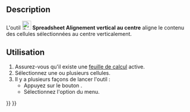 <languages/>

{{Docnav/fr
|[[Spreadsheet_AlignTop/fr|Alignement en haut]]
|[[Spreadsheet_AlignBottom/fr|Alignement en bas]]
|[[Spreadsheet_Workbench/fr|Atelier Spreadsheet]]
|IconL=Spreadsheet_AlignTop.svg
|IconR=Spreadsheet_AlignBottom.svg
|IconC=Workbench_Spreadsheet.svg
}}

{{GuiCommand/fr
|Name=Spreadsheet AlignVCenter
|Name/fr=Spreadsheet Alignement vertical au centre
|MenuLocation=Spreadsheet → Alignement → Aligner verticalement au centre
|Workbenches=[[Spreadsheet_Workbench/fr|Spreadsheet]]
|Version=0.17
}}

==Description==

L'outil [[File:Spreadsheet_AlignVCenter.svg|24px]] '''Spreadsheet Alignement vertical au centre''' aligne le contenu des cellules sélectionnées au centre verticalement.

<span id="Usage"></span>
==Utilisation==

# Assurez-vous qu'il existe une [[Spreadsheet_CreateSheet/fr|feuille de calcul]] active.
# Sélectionnez une ou plusieurs cellules.
# Il y a plusieurs façons de lancer l'outil :
#* Appuyez sur le bouton {{Button|[[File:Spreadsheet_AlignVCenter.svg|16px]] [[Spreadsheet_AlignVCenter/fr|Aligner verticalement au centre]]}}.
#* Sélectionnez l'option {{MenuCommand|Spreadsheet → Alignement → [[File:Spreadsheet_AlignVCenter.svg|16px]] Aligner verticalement au centre}} du menu.


{{Docnav/fr
|[[Spreadsheet_AlignTop/fr|Alignement en haut]]
|[[Spreadsheet_AlignBottom/fr|Alignement en bas]]
|[[Spreadsheet_Workbench/fr|Atelier Spreadsheet]]
|IconL=Spreadsheet_AlignTop.svg
|IconR=Spreadsheet_AlignBottom.svg
|IconC=Workbench_Spreadsheet.svg
}}

{{Spreadsheet_Tools_navi{{#translation:}}}}
{{Userdocnavi{{#translation:}}}}